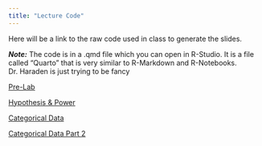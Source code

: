 ```yaml
---
title: "Lecture Code"
---
```


Here will be a link to the raw code used in class to generate the slides.

***Note:*** The code is in a .qmd file which you can open in R-Studio. It is a file called "Quarto" that is very similar to R-Markdown and R-Notebooks. Dr. Haraden is just trying to be fancy

[Pre-Lab](https://github.com/dharaden/dharaden.github.io/blob/main/lectures/05_Pre-Lab.qmd)

[Hypothesis & Power](https://github.com/dharaden/dharaden.github.io/blob/main/lectures/05_Hypothesis-Power.qmd)

[Categorical Data](https://github.com/dharaden/dharaden.github.io/blob/main/lectures/06_OneSample.qmd)

[Categorical Data Part 2](https://github.com/dharaden/dharaden.github.io/blob/main/lectures/06_OneSample2.qmd)
